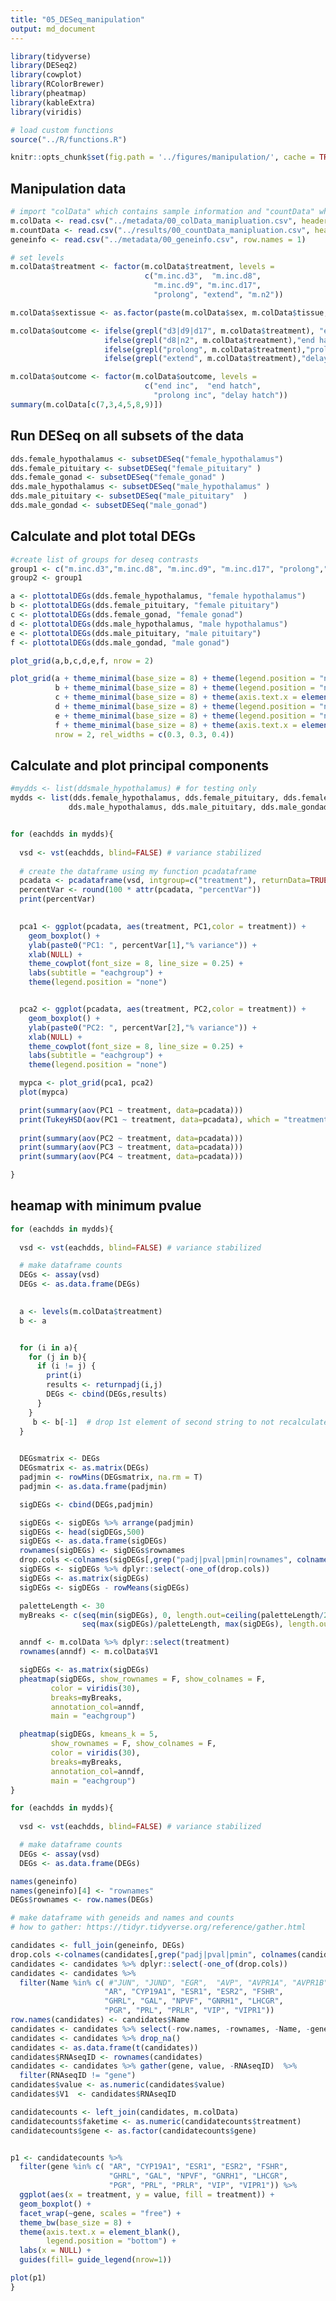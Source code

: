 ```yaml
---
title: "05_DESeq_manipulation"
output: md_document
---
```


```r
library(tidyverse)
library(DESeq2)
library(cowplot)
library(RColorBrewer)
library(pheatmap)
library(kableExtra)
library(viridis)

# load custom functions  
source("../R/functions.R") 

knitr::opts_chunk$set(fig.path = '../figures/manipulation/', cache = TRUE)
```

## Manipulation data

```r
# import "colData" which contains sample information and "countData" which contains read counts
m.colData <- read.csv("../metadata/00_colData_manipluation.csv", header = T, row.names = 1)
m.countData <- read.csv("../results/00_countData_manipluation.csv", header = T, row.names = 1)
geneinfo <- read.csv("../metadata/00_geneinfo.csv", row.names = 1)

# set levels
m.colData$treatment <- factor(m.colData$treatment, levels = 
                              c("m.inc.d3",  "m.inc.d8",
                                "m.inc.d9", "m.inc.d17",
                                "prolong", "extend", "m.n2"))

m.colData$sextissue <- as.factor(paste(m.colData$sex, m.colData$tissue, sep = "_"))

m.colData$outcome <- ifelse(grepl("d3|d9|d17", m.colData$treatment), "end inc", 
                     ifelse(grepl("d8|n2", m.colData$treatment),"end hatch",
                     ifelse(grepl("prolong", m.colData$treatment),"prolong inc",
                     ifelse(grepl("extend", m.colData$treatment),"delay hatch", NA))))

m.colData$outcome <- factor(m.colData$outcome, levels = 
                              c("end inc",  "end hatch",
                                "prolong inc", "delay hatch"))
summary(m.colData[c(7,3,4,5,8,9)])
```

## Run DESeq on all subsets of the data

```r
dds.female_hypothalamus <- subsetDESeq("female_hypothalamus")
dds.female_pituitary <- subsetDESeq("female_pituitary" )
dds.female_gonad <- subsetDESeq("female_gonad" )
dds.male_hypothalamus <- subsetDESeq("male_hypothalamus" )
dds.male_pituitary <- subsetDESeq("male_pituitary"  )
dds.male_gondad <- subsetDESeq("male_gonad")
```


## Calculate and plot total DEGs

```r
#create list of groups for deseq contrasts
group1 <- c("m.inc.d3","m.inc.d8", "m.inc.d9", "m.inc.d17", "prolong","extend", "m.n2" ) 
group2 <- group1

a <- plottotalDEGs(dds.female_hypothalamus, "female hypothalamus")
b <- plottotalDEGs(dds.female_pituitary, "female pituitary")
c <- plottotalDEGs(dds.female_gonad, "female gonad")
d <- plottotalDEGs(dds.male_hypothalamus, "male hypothalamus")
e <- plottotalDEGs(dds.male_pituitary, "male pituitary")
f <- plottotalDEGs(dds.male_gondad, "male gonad")

plot_grid(a,b,c,d,e,f, nrow = 2) 
```

```r
plot_grid(a + theme_minimal(base_size = 8) + theme(legend.position = "none", axis.text.x = element_text(angle = 90)),
          b + theme_minimal(base_size = 8) + theme(legend.position = "none", axis.text.x = element_text(angle = 90)),
          c + theme_minimal(base_size = 8) + theme(axis.text.x = element_text(angle = 90)),
          d + theme_minimal(base_size = 8) + theme(legend.position = "none",axis.text.x = element_text(angle = 90)),
          e + theme_minimal(base_size = 8) + theme(legend.position = "none",axis.text.x = element_text(angle = 90)),
          f + theme_minimal(base_size = 8) + theme(axis.text.x = element_text(angle = 90)),
          nrow = 2, rel_widths = c(0.3, 0.3, 0.4)) 
```

## Calculate and plot principal components


```r

#mydds <- list(ddsmale_hypothalamus) # for testing only
mydds <- list(dds.female_hypothalamus, dds.female_pituitary, dds.female_gonad,
             dds.male_hypothalamus, dds.male_pituitary, dds.male_gondad)


for (eachdds in mydds){
  
  vsd <- vst(eachdds, blind=FALSE) # variance stabilized 
  
  # create the dataframe using my function pcadataframe
  pcadata <- pcadataframe(vsd, intgroup=c("treatment"), returnData=TRUE)
  percentVar <- round(100 * attr(pcadata, "percentVar"))
  print(percentVar)
  

  pca1 <- ggplot(pcadata, aes(treatment, PC1,color = treatment)) + 
    geom_boxplot() +
    ylab(paste0("PC1: ", percentVar[1],"% variance")) +
    xlab(NULL) +
    theme_cowplot(font_size = 8, line_size = 0.25) +
    labs(subtitle = "eachgroup") +
    theme(legend.position = "none")


  pca2 <- ggplot(pcadata, aes(treatment, PC2,color = treatment)) + 
    geom_boxplot() +
    ylab(paste0("PC2: ", percentVar[2],"% variance")) +
    xlab(NULL) +
    theme_cowplot(font_size = 8, line_size = 0.25) +
    labs(subtitle = "eachgroup") +
    theme(legend.position = "none")

  mypca <- plot_grid(pca1, pca2)
  plot(mypca)

  print(summary(aov(PC1 ~ treatment, data=pcadata)))
  print(TukeyHSD(aov(PC1 ~ treatment, data=pcadata), which = "treatment"))
  
  print(summary(aov(PC2 ~ treatment, data=pcadata))) 
  print(summary(aov(PC3 ~ treatment, data=pcadata))) 
  print(summary(aov(PC4 ~ treatment, data=pcadata))) 

}
```

## heamap with minimum pvalue

```r

for (eachdds in mydds){
  
  vsd <- vst(eachdds, blind=FALSE) # variance stabilized 

  # make dataframe counts
  DEGs <- assay(vsd)
  DEGs <- as.data.frame(DEGs)

  
  a <- levels(m.colData$treatment)
  b <- a


  for (i in a){
    for (j in b){
      if (i != j) {
        print(i)
        results <- returnpadj(i,j)
        DEGs <- cbind(DEGs,results)
      }
    }
     b <- b[-1]  # drop 1st element of second string to not recalculate DEGs
  }

  
  DEGsmatrix <- DEGs
  DEGsmatrix <- as.matrix(DEGs)
  padjmin <- rowMins(DEGsmatrix, na.rm = T) 
  padjmin <- as.data.frame(padjmin)

  sigDEGs <- cbind(DEGs,padjmin)

  sigDEGs <- sigDEGs %>% arrange(padjmin)
  sigDEGs <- head(sigDEGs,500)
  sigDEGs <- as.data.frame(sigDEGs)
  rownames(sigDEGs) <- sigDEGs$rownames
  drop.cols <-colnames(sigDEGs[,grep("padj|pval|pmin|rownames", colnames(sigDEGs))])
  sigDEGs <- sigDEGs %>% dplyr::select(-one_of(drop.cols))
  sigDEGs <- as.matrix(sigDEGs)
  sigDEGs <- sigDEGs - rowMeans(sigDEGs)

  paletteLength <- 30
  myBreaks <- c(seq(min(sigDEGs), 0, length.out=ceiling(paletteLength/2) + 1), 
                seq(max(sigDEGs)/paletteLength, max(sigDEGs), length.out=floor(paletteLength/2)))

  anndf <- m.colData %>% dplyr::select(treatment)
  rownames(anndf) <- m.colData$V1

  sigDEGs <- as.matrix(sigDEGs) 
  pheatmap(sigDEGs, show_rownames = F, show_colnames = F,
         color = viridis(30),
         breaks=myBreaks,
         annotation_col=anndf,
         main = "eachgroup")

  pheatmap(sigDEGs, kmeans_k = 5,
         show_rownames = F, show_colnames = F,
         color = viridis(30),
         breaks=myBreaks,
         annotation_col=anndf,
         main = "eachgroup")
}

```


```r
for (eachdds in mydds){
  
  vsd <- vst(eachdds, blind=FALSE) # variance stabilized 

  # make dataframe counts
  DEGs <- assay(vsd)
  DEGs <- as.data.frame(DEGs)

names(geneinfo)
names(geneinfo)[4] <- "rownames"
DEGs$rownames <- row.names(DEGs)

# make dataframe with geneids and names and counts
# how to gather: https://tidyr.tidyverse.org/reference/gather.html

candidates <- full_join(geneinfo, DEGs)
drop.cols <-colnames(candidates[,grep("padj|pval|pmin", colnames(candidates))])
candidates <- candidates %>% dplyr::select(-one_of(drop.cols))
candidates <- candidates %>%
  filter(Name %in% c( #"JUN", "JUND", "EGR",  "AVP", "AVPR1A", "AVPR1B", "AVPR2", "OXT",  
                     "AR", "CYP19A1", "ESR1", "ESR2", "FSHR",
                     "GHRL", "GAL", "NPVF", "GNRH1", "LHCGR",
                     "PGR", "PRL", "PRLR", "VIP", "VIPR1")) 
row.names(candidates) <- candidates$Name
candidates <- candidates %>% select(-row.names, -rownames, -Name, -geneid)
candidates <- candidates %>% drop_na()
candidates <- as.data.frame(t(candidates))
candidates$RNAseqID <- rownames(candidates)
candidates <- candidates %>% gather(gene, value, -RNAseqID)  %>% 
  filter(RNAseqID != "gene")
candidates$value <- as.numeric(candidates$value)
candidates$V1  <- candidates$RNAseqID

candidatecounts <- left_join(candidates, m.colData)
candidatecounts$faketime <- as.numeric(candidatecounts$treatment)
candidatecounts$gene <- as.factor(candidatecounts$gene)


p1 <- candidatecounts %>%
  filter(gene %in% c( "AR", "CYP19A1", "ESR1", "ESR2", "FSHR",
                      "GHRL", "GAL", "NPVF", "GNRH1", "LHCGR",
                      "PGR", "PRL", "PRLR", "VIP", "VIPR1")) %>%
  ggplot(aes(x = treatment, y = value, fill = treatment)) +
  geom_boxplot() +
  facet_wrap(~gene, scales = "free") +
  theme_bw(base_size = 8) +
  theme(axis.text.x = element_blank(),
        legend.position = "bottom") +
  labs(x = NULL) +
  guides(fill= guide_legend(nrow=1))

plot(p1)
}
```

